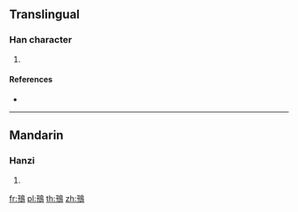 {{character info/new}}
==Translingual==

===Han character===
{{Han char|rn=196|rad=鳥|as=03|sn=14|four=17427|canj=NJHAF}}

# {{defn|Han|sort=鳥03}}

====References====
* {{Han ref|kx=1482.190|dkj=46673|dj=2015.010|hdz=74617.070|uh=9CF5|ud=40181|bh=E4E4|bd=58596}}

----

==Mandarin==

===Hanzi===
{{cmn-hanzi|pin=[[bǎo]] ([[bao3]])|wg=pao<sup>3</sup>}}

# {{defn|lang=cmn|sort=鳥03}}

[[fr:鳵]]
[[pl:鳵]]
[[th:鳵]]
[[zh:鳵]]